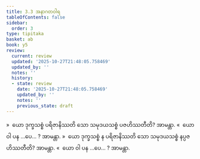 ```yaml
---
title: 3.3 အနာဂတဝါရ
tableOfContents: false
sidebar:
  order: 3
type: tipitaka
basket: ab
book: y5
review:
  current: review
  updated: '2025-10-27T21:48:05.758469'
  updated_by: ''
  notes: ''
  history:
  - state: review
    date: '2025-10-27T21:48:05.758469'
    updated_by: ''
    notes: ''
    previous_state: draft
---
```



<ReviewStatus review={frontmatter.review} showDetails={true} />

<HypothesisAnnotation frontmatter={frontmatter} />

<DynamicBreadcrumb />

<Division number="167" book="y5" e="ch" v="33" p="264">

<Paragraph number="801" book="y5">
»  ယော ဒုက္ခသစ္စံ ပရိဇာနိဿတိ သော သမုဒယသစ္စံ ပဇဟိဿတီတိ? အာမန္တာ.
</Paragraph>

<Paragraph number="802" book="y5">
«  ယော ဝါ ပန …ပေ… ? အာမန္တာ.
</Paragraph>

<Paragraph number="803" book="y5">
»  ယော ဒုက္ခသစ္စံ န ပရိဇာနိဿတိ သော သမုဒယသစ္စံ နပ္ပဇဟိဿတီတိ? အာမန္တာ.
</Paragraph>

<Paragraph number="804" book="y5">
«  ယော ဝါ ပန …ပေ… ? အာမန္တာ.
</Paragraph>
</Division>
